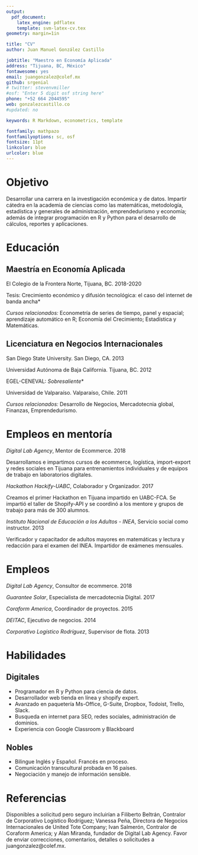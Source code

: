 ```yaml
---
output: 
  pdf_document:
    latex_engine: pdflatex
    template: svm-latex-cv.tex
geometry: margin=1in

title: "CV"
author: Juan Manuel González Castillo

jobtitle: "Maestro en Economía Aplicada"
address: "Tijuana, BC, México"
fontawesome: yes
email: juangonzalez@colef.mx
github: srgenial
# twitter: stevenvmiller
#osf: "Enter 5 digit osf string here"
phone: "+52 664 2044595"
web: gonzalezcastillo.co
#updated: no

keywords: R Markdown, econometrics, template

fontfamily: mathpazo
fontfamilyoptions: sc, osf
fontsize: 11pt
linkcolor: blue
urlcolor: blue
---
```

# Objetivo
Desarrollar una carrera en la investigación económica y de datos. Impartir cátedra en la academia de ciencias  como las matemáticas, metodología, estadística y generales de administración, emprendedurismo y economía; además de integrar programación en R y Python para el desarrollo de cálculos, reportes y aplicaciones.

# Educación

## __Maestría en Economía Aplicada__

El Colegio de la Frontera Norte, Tijuana, BC. \hfill 2018-2020

\hfill *Tesis: Crecimiento económico y difusión tecnológica: el caso del internet de banda ancha*

_Cursos relacionados:_ Econometría de series de tiempo, panel y espacial; aprendizaje automático en R; Economía del Crecimiento; Estadística y Matemáticas.

## __Licenciatura en Negocios Internacionales__
San Diego State University. San Diego, CA. \hfill 2013
 
Universidad Autónoma de Baja California. Tijuana, BC. \hfill 2012

\hfill *EGEL-CENEVAL: _Sobresaliente_*

Universidad de Valparaíso. Valparaíso, Chile. \hfill 2011

_Cursos relacionados:_ Desarrollo de Negocios, Mercadotecnia global, Finanzas, Emprendedurismo.

# Empleos en mentoría

*Digital Lab Agency*, Mentor de Ecommerce. \hfill 2018

Desarrollamos e impartimos cursos de ecommerce, logística, import-export y redes sociales en Tijuana para entrenamientos individuales y de equipos de trabajo en laboratorios digitales.

*Hackathon Hackify-UABC*, Colaborador y Organizador. \hfill 2017

Creamos el primer Hackathon en Tijuana impartido en UABC-FCA. Se impartió el taller de Shopify-API y se coordinó a los mentore y grupos de trabajo para más de 300 alumnos.

*Instituto Nacional de Educación a los Adultos - INEA*, Servicio social como instructor. \hfill 2013

Verificador y capacitador de adultos mayores en matemáticas y lectura y redacción para el examen del INEA. Impartidor de exámenes mensuales.


# Empleos

*Digital Lab Agency*, Consultor de ecommerce. \hfill 2018

*Guarantee Solar*, Especialista de mercadotecnia Digital. \hfill 2017

*Coraform America*, Coordinador de proyectos. \hfill 2015

*DEITAC*, Ejecutivo de negocios. \hfill 2014

*Corporativo Logístico Rodríguez*, Supervisor de flota. \hfill 2013


# Habilidades
## Digitales

  - Programador en R y Python para ciencia de datos.
  - Desarrollador web tienda en línea y shopify expert.
  - Avanzado en paquetería Ms-Office, G-Suite, Dropbox, Todoist, Trello, Slack.
  - Busqueda en internet para SEO, redes sociales, administración de dominios.
  - Experiencia con Google Classroom y Blackboard

## Nobles
  - Bilingue Inglés y Español. Francés en proceso.
  - Comunicación transcultural probada en 16 países.
  - Negociación y manejo de información sensible. 

# Referencias
Disponibles a solicitud pero seguro incluirían a Filiberto Beltrán, Contralor de Corporativo Logístico Rodríguez; Vanessa Peña, Directora de Negocios Internacionales de United Tote Company; Ivan Salmerón, Contralor de Coraform America; y Alan Miranda, fundador de Digital Lab Agency. Favor de enviar correcciones, comentarios, detalles o solicitudes a juangonzalez@colef.mx.